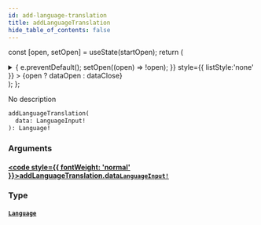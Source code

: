 ```yaml
---
id: add-language-translation
title: addLanguageTranslation
hide_table_of_contents: false
---
```






const [open, setOpen] = useState(startOpen);
return (
<details {...(open ? { open: true } : {})} className="details" style={{ border:'none', boxShadow:'none', background:'var(--ifm-background-color)' }}>
<summary
onClick={(e) => {
e.preventDefault();
setOpen((open) => !open);
}}
style={{ listStyle:'none' }} >
{open ? dataOpen : dataClose}
</summary>
{open && children}
</details>
);
};

No description

```graphql
addLanguageTranslation(
  data: LanguageInput!
): Language!
```

### Arguments

#### [<code style={{ fontWeight: 'normal' }}>addLanguageTranslation.<b>data</b></code>](#)<Bullet />[`LanguageInput!`](/schema/inputs/language-input) <Badge class="secondary" text="non-null"/> <Badge class="secondary" text="input"/>

>

### Type

#### [`Language`](/schema/objects/language) <Badge class="secondary" text="object"/>

>
